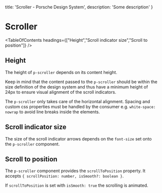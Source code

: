 
  title: 'Scroller - Porsche Design System',
  description: 'Some description'
}

# Scroller <ComponentStatus tagName="p-scroller"></ComponentStatus>

<TableOfContents headings={["Height","Scroll indicator size","Scroll to position"]} />

## Height

The height of `p-scroller` depends on its content height.

Keep in mind that the content passed to the `p-scroller` should be within the size definition of the design system and
thus have a minimum height of 24px to ensure visual alignment of the scroll indicators.

The `p-scroller` only takes care of the horizontal alignment. Spacing and custom css properties must be handled by the
consumer e.g. `white-space: nowrap` to avoid line breaks inside the elements.

<ComponentStory story={scrollerStoryHeight} />

## Scroll indicator size

The size of the scroll indicator arrows depends on the `font-size` set onto the `p-scroller` component.

<ComponentStory story={scrollerStorySize} />

## Scroll to position

The `p-scroller` component provides the `scrollToPosition` property. It accepts
`{ scrollPosition: number, isSmooth?: boolean }`.

If `scrollToPosition` is set with `isSmooth: true` the scrolling is animated.

<ComponentExample codeSample={scrollerExample} />